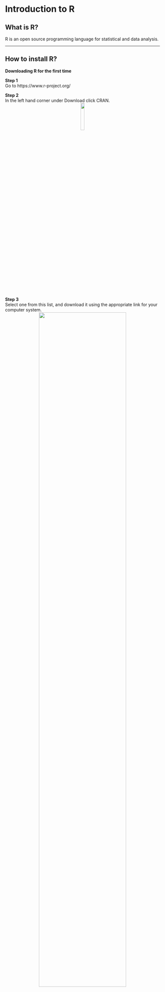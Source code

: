 # Introduction to R {#ch2_instalation}

## What is R?

R is an open source programming language for statistical and data analysis.

---


## How to install R?

**Downloading R for the first time**
<br/>

**Step 1**<br/>
Go to https://www.r-project.org/
<br/>

**Step 2**<br/>
In the left hand corner under Download click CRAN.
<center>
<img src="D:\OneDrive - University of Vermont\Curriculum\19_ Personal webpage\book_R_ecologia_Rios\figures\step1.jpg" width="15%" style="display: block; margin: auto;" />
</center>

<br/>

**Step 3**<br/>
Select one from this list, and download it using the appropriate link for your computer system.
<center>
<img src="D:\OneDrive - University of Vermont\Curriculum\19_ Personal webpage\book_R_ecologia_Rios\figures\step3.jpg" width="75%" style="display: block; margin: auto;" />
</center>

<br/>

**Step 4**<br/>
Click base.
<center>
<img src="D:\OneDrive - University of Vermont\Curriculum\19_ Personal webpage\book_R_ecologia_Rios\figures\step4.jpg" width="75%" style="display: block; margin: auto;" />
</center>

<br/>

**Step 5**<br/>
Download R and follow the typical downloading and installation prompts associated with your computer. system
<center>
<img src="D:\OneDrive - University of Vermont\Curriculum\19_ Personal webpage\book_R_ecologia_Rios\figures\step5.jpg" width="75%" style="display: block; margin: auto;" />
</center>
<br/>
<br/>

---


## How to install RStudio?


**Downloading R Studio for the first time.**
<br/>

**Step 1**  
Go to https://www.rstudio.com/
<br/>
<br/>

**Step 2**  
Scroll down and click on **Download Free Desktop IDE**
<center>
<img src="D:\OneDrive - University of Vermont\Curriculum\19_ Personal webpage\book_R_ecologia_Rios\figures\step7.jpg">
</center>
<br/>
<br/>

**Step 3**  
Pick a version. Free has all of the tools you will need for this course.
<center>
<img src="D:\OneDrive - University of Vermont\Curriculum\19_ Personal webpage\book_R_ecologia_Rios\figures\step8.jpg">
</center>
<br/>
<br/>

**Step 9**  
Select one from this list. Download and install it using the appropriate link for your computer system.
<center>
<img src="D:\OneDrive - University of Vermont\Curriculum\19_ Personal webpage\book_R_ecologia_Rios\figures\step9.jpg">
</center>
<br/>
<br/>

**YAY! You are now ready to explore the unlimited world of Statistics!!!**
<br/>
<br/>